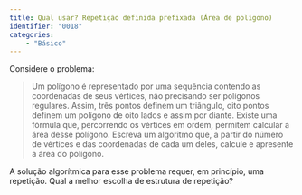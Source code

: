 ```yaml
---
title: Qual usar? Repetição definida prefixada (Área de polígono)
identifier: "0018"
categories:
    - "Básico"
---
```


::: {.exercicio}
Considere o problema:

> Um polígono é representado por uma sequência contendo as coordenadas de seus vértices, não precisando ser polígonos regulares. Assim, três pontos definem um triângulo, oito pontos definem um polígono de oito lados e assim por diante. Existe uma fórmula que, percorrendo os vértices em ordem, permitem calcular a área desse polígono. Escreva um algoritmo que, a partir do número de vértices e das coordenadas de cada um deles, calcule e apresente a área do polígono.

A solução algorítmica para esse problema requer, em princípio, uma repetição.
Qual a melhor escolha de estrutura de repetição?
:::

